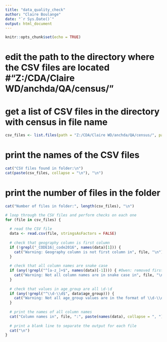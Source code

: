 ```yaml
---
title: "data_quality_check"
author: "Claire Boulange"
date: "`r Sys.Date()`"
output: html_document
---
```


```r
knitr::opts_chunk$set(echo = TRUE)
```

# edit the path to the directory where the CSV files are located #"Z:/CDA/Claire WD/anchda/QA/census/"

# get a list of CSV files in the directory with census in file name

```r
csv_files <- list.files(path = "Z:/CDA/Claire WD/anchda/QA/census/", pattern = "^census.*\\.csv$")
```

# print the names of the CSV files
```r
cat("CSV files found in folder:\n")
cat(paste(csv_files, collapse = "\n"), "\n")
```


# print the number of files in the folder
```r
cat("Number of files in folder:", length(csv_files), "\n")
```

```r
# loop through the CSV files and perform checks on each one
for (file in csv_files) {
  
  # read the CSV file
  data <- read.csv(file, stringsAsFactors = FALSE)
  
  # check that geography column is first column
  if (!grepl("_CODE16|_code2016", names(data)[1])) {
    cat("Warning: Geography column is not first column in", file, "\n")
  }
  
  # check that all column names are snake case
  if (any(!grepl("^[a-z_]+$", names(data)[-1]))) { #Owen: removed first column - geography should not be in snake case
    cat("Warning: Not all column names are in snake case in", file, "\n")
  }
  
  # check that values in age_group are all \d-\d 
  if (any(!grepl("^\\d-\\d$", data$age_group))) {
    cat("Warning: Not all age_group values are in the format of \\d-\\d in", file, "\n")
  }
  
  # print the names of all column names
  cat("Column names in", file, ":", paste(names(data), collapse = ", "), "\n")
  
  # print a blank line to separate the output for each file
  cat("\n")
}
```


